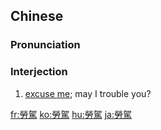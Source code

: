{{also|劳驾}}
==Chinese==
{{zh-forms|s=劳驾}}

===Pronunciation===
{{zh-pron
|m=láojià
|c=lou4 gaa3
|ma=zh-láojià.ogg
|mn=lô-kà
|cat=intj
}}

===Interjection===
{{zh-interj}}

# [[excuse me]]; may I trouble you?

{{zh-cat|Beginning}}

[[fr:勞駕]]
[[ko:勞駕]]
[[hu:勞駕]]
[[ja:勞駕]]